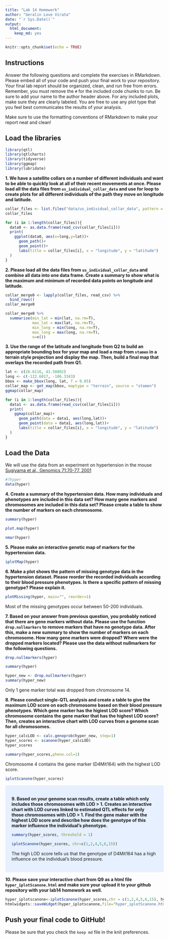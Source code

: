 ```yaml
---
title: "Lab 14 Homework"
author: "Geralin Love Virata"
date: "`r Sys.Date()`"
output: 
  html_document: 
    keep_md: yes
---
```


```r
knitr::opts_chunk$set(echo = TRUE)
```

## Instructions
Answer the following questions and complete the exercises in RMarkdown. Please embed all of your code and push your final work to your repository. Your final lab report should be organized, clean, and run free from errors. Remember, you must remove the `#` for the included code chunks to run. Be sure to add your name to the author header above. For any included plots, make sure they are clearly labeled. You are free to use any plot type that you feel best communicates the results of your analysis.  

Make sure to use the formatting conventions of RMarkdown to make your report neat and clean!  

## Load the libraries
```r
library(qtl)
library(qtlcharts)
library(tidyverse)
library(ggmap)
library(lubridate)
```

**1. We have a satellite collars on a number of different individuals and want to be able to quickly look at all of their recent movements at once. Please load all the data files from `us_individual_collar_data` and use for loop to create plots for all different individuals of the path they move on longitude and latitude.**
```r
collar_files <- list.files("data/us_individual_collar_data", pattern = "collar-data-*", full.names = TRUE)
collar_files
```
```r
for (i in 1:length(collar_files)){
  data0 <- as.data.frame(read_csv(collar_files[i]))
  print(
    ggplot(data0, aes(x=long,y=lat))+
      geom_path()+
      geom_point()+
      labs(title = collar_files[i], x = "longitude", y = "latitude")
  )
}
```


**2. Please load all the data files from `us_individual_collar_data` and combine all data into one data frame. Create a summary to show what is the maximum and minimum of recorded data points on longitude and latitude.**
```r
collar_merge0 <- lapply(collar_files, read_csv) %>%
  bind_rows()
collar_merge0
```
```r
collar_merge0 %>%
  summarise(min_lat = min(lat, na.rm=T),
            max_lat = max(lat, na.rm=T),
            min_long = min(long, na.rm=T),
            max_long = max(long, na.rm=T),
            n=n())
```

**3. Use the range of the latitude and longitude from Q2 to build an appropriate bounding box for your map and load a map from `stamen` in a terrain style projection and display the map. Then, build a final map that overlays the recorded path from Q1.**
```r
lat <- c(26.6116, 41.58802)
long <- c(-122.6017, -106.3343)
bbox <- make_bbox(long, lat, f = 0.05)
collar_map <- get_map(bbox, maptype = "terrain", source = "stamen")
ggmap(collar_map)
```
```r
for (i in 1:length(collar_files)){
  data1 <- as.data.frame(read_csv(collar_files[i]))
  print(
    ggmap(collar_map)+
      geom_path(data = data1, aes(long,lat))+
      geom_point(data = data1, aes(long,lat))+
      labs(title = collar_files[i], x = "longitude", y = "latitude")
  )
}
```



## Load the Data
We will use the data from an experiment on hypertension in the mouse [Sugiyama et al., Genomics 71:70-77, 2001](https://www.sciencedirect.com/science/article/pii/S0888754300964012?via%3Dihub)
```r
#?hyper
data(hyper)
```

**4. Create a summary of the hypertension data. How many individuals and phenotypes are included in this data set? How many gene markers and chromosomes are included in this data set? Please create a table to show the number of markers on each chromosome.**
```r
summary(hyper)
```

```r
plot.map(hyper)
```
```r
nmar(hyper)
```

**5. Please make an interactive genetic map of markers for the hypertension data.**
```r
iplotMap(hyper)
```

**6. Make a plot shows the pattern of missing genotype data in the hypertension dataset. Please reorder the recorded individuals according to their blood pressure phenotypes. Is there a specific pattern of missing genotype? Please explain it.**
```r
plotMissing(hyper, main="", reorder=1)
```
Most of the missing genotypes occur between 50-200 individuals.

**7. Based on your answer from previous question, you probably noticed that there are gene markers without data. Please use the function `drop.nullmarkers` to remove markers that have no genotype data. After this, make a new summary to show the number of markers on each chromosome. How many gene markers were dropped? Where were the dropped markers located? Please use the data without nullmarkers for the following questions.**
```r
drop.nullmarkers(hyper)
```
```r
summary(hyper)
```
```r
hyper_new <- drop.nullmarkers(hyper)
summary(hyper_new)
```
Only 1 gene marker total was dropped from chromosome 14.

**8. Please conduct single-QTL analysis and create a table to give the maximum LOD score on each chromosome based on their blood pressure phenotypes. Which gene marker has the higiest LOD score? Which chromosome contains the gene marker that has the highest LOD score? Then, creates an interactive chart with LOD curves from a genome scan for all chromosomes.**
```r
hyper_calcLOD <- calc.genoprob(hyper_new, step=1)
hyper_scores <- scanone(hyper_calcLOD)
hyper_scores
```
```r
summary(hyper_scores,pheno.col=1)
```
Chromosome 4 contains the gene marker (D4Mit164) with the highest LOD score.

```r
iplotScanone(hyper_scores)
```

<style>
div.blue { background-color:#e6f0ff; border-radius: 5px; padding: 20px;}
</style>

<div class = "blue">
**9. Based on your genome scan results, create a table which only includes those chromosomes with LOD > 1. Creates an interactive chart with LOD curves linked to estimated QTL effects for only those chromosomes with LOD > 1. Find the gene maker with the highest LOD score and describe how does the genotype of this marker influence the individual's phenotype.**
```r
summary(hyper_scores, threshold = 1)
```
```r
iplotScanone(hyper_scores, chr=c(1,2,4,5,6,15))
```

The high LOD score tells us that the genotype of D4Mit164 has a high influence on the individual's blood pressure.
</div>


**10. Please save your interactive chart from Q9 as a html file `hyper_iplotScanone.html` and make sure your upload it to your github repository with your lab14 homework as well.**
```r
hyper_iplotscanone<-iplotScanone(hyper_scores,chr = c(1,2,4,5,6,15), hyper_calcLOD)
htmlwidgets::saveWidget(hyper_iplotscanone,file="hyper_iplotScanone.html")
```

## Push your final code to GitHub!
Please be sure that you check the `keep md` file in the knit preferences. 